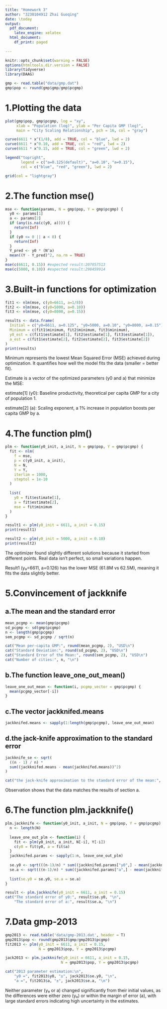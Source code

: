 ```yaml
---
title: "Homework 3"
author: "3230104912 Zhai Guoqing"
date: \today
output:
  pdf_document:
    latex_engine: xelatex
  html_document:
    df_print: paged
    
---
```


```r
knitr::opts_chunk$set(warning = FALSE)
options(htmltools.dir.version = FALSE)
library(tidyverse)
library(DAAG)
```

```r
gmp <- read.table("data/gmp.dat")
gmp$pop <- round(gmp$gmp/gmp$pcgmp)
```
# 1.Plotting the data
```r
plot(gmp$pop, gmp$pcgmp, log = "xy",
     xlab = "Population (log)", ylab = "Per Capita GMP (log)",
     main = "City Scaling Relationship", pch = 16, col = "gray")

curve(6611 * x^(1/8), add = TRUE, col = "blue", lwd = 2)
curve(6611 * x^0.10, add = TRUE, col = "red", lwd = 2)
curve(6611 * x^0.15, add = TRUE, col = "green", lwd = 2)

legend("topright",
       legend = c("a=0.125(default)", "a=0.10", "a=0.15"),
       col = c("blue", "red", "green"), lwd = 2)

grid(col = "lightgray")
```

# 2.The function mse()
```r
mse <- function(params, N = gmp$pop, Y = gmp$pcgmp) {
  y0 <- params[1]
  a <- params[2]
  if (any(is.na(c(y0, a)))) {
    return(Inf)
  }
  if (y0 <= 0 || a < 0) {
    return(Inf)
  }
  Y_pred <- y0 * (N^a)
  mean((Y - Y_pred)^2, na.rm = TRUE)
}
mse(c(6611, 0.15)) #expected result:207057513
mse(c(5000, 0.10)) #expected result:298459914
```
# 3.Built-in functions for optimization
```r
fit1 <- nlm(mse, c(y0=6611, a=1/8))
fit2 <- nlm(mse, c(y0=5000, a=0.10))
fit3 <- nlm(mse, c(y0=8000, a=0.15))

results <- data.frame(
  Initial = c("y0=6611, a=0.125", "y0=5000, a=0.10", "y0=8000, a=0.15"),
  Minimum = c(fit1$minimum, fit2$minimum, fit3$minimum),
  y0_est = c(fit1$estimate[1], fit2$estimate[1], fit3$estimate[1]),
  a_est = c(fit1$estimate[2], fit2$estimate[2], fit3$estimate[2])
)
print(results)
```

Minimum represents the lowest Mean Squared Error (MSE) achieved during optimization. It quantifies how well the model fits the data (smaller = better fit).

Estimate is a vector of the optimized parameters (y0 and a) that minimize the MSE:

estimate[1] (y0): Baseline productivity, theoretical per capita GMP for a city of population 1.

estimate[2] (a): Scaling exponent, a 1% increase in population boosts per capita GMP by a.

# 4.The function plm()
```r
plm <- function(y0_init, a_init, N = gmp$pop, Y = gmp$pcgmp) {
  fit <- nlm(
    f = mse,
    p = c(y0_init, a_init),
    N = N,
    Y = Y,
    iterlim = 1000,
    steptol = 1e-10
  )
  
  list(
    y0 = fit$estimate[1],
    a = fit$estimate[2],
    mse = fit$minimum
  )
}

result1 <- plm(y0_init = 6611, a_init = 0.15)
print(result1)
```

```r
result2 <- plm(y0_init = 5000, a_init = 0.10)
print(result2)
```

The optimizer found slightly different solutions because it started from different points. Real data isn't perfect, so small variations happen.

Result1 (y₀=6611, a=0.126) has the lower MSE (61.8M vs 62.5M), meaning it fits the data slightly better.

# 5.Convincement of jackknife
## a.The mean and the standard error
```r
mean_pcgmp <- mean(gmp$pcgmp)
sd_pcgmp <- sd(gmp$pcgmp)
n <- length(gmp$pcgmp)
sem_pcgmp <- sd_pcgmp / sqrt(n)

cat("Mean per-capita GMP:", round(mean_pcgmp, 2), "USD\n")
cat("Standard Deviation:", round(sd_pcgmp, 2), "USD\n")
cat("Standard Error of the Mean:", round(sem_pcgmp, 2), "USD\n")
cat("Number of cities:", n, "\n")
```

## b.The function leave_one_out_mean()
```r
leave_one_out_mean <- function(i, pcgmp_vector = gmp$pcgmp) {
  mean(pcgmp_vector[-i])
}
```

## c.The vector jackknifed.means
```r
jackknifed.means <- sapply(1:length(gmp$pcgmp), leave_one_out_mean)
```

## d.the jack-knife approximation to the standard error
```r
jackknife_se <- sqrt(
  ((n - 1) / n) * 
  sum((jackknifed.means - mean(jackknifed.means))^2)
)

cat("the jack-knife approximation to the standard error of the mean:", jackknife_se, "\n")
```
Observation shows that the data matches the results of section a.

# 6.The function plm.jackknife()
```r
plm.jackknife <- function(y0_init, a_init, N = gmp$pop, Y = gmp$pcgmp) {
  n <- length(N)
  
  leave_one_out_plm <- function(i) {
    fit <- plm(y0_init, a_init, N[-i], Y[-i])
    c(y0 = fit$y0, a = fit$a)
  }
  jackknifed.params <- sapply(1:n, leave_one_out_plm)
  
  se.y0 <- sqrt(((n-1)/n) * sum((jackknifed.params["y0",] - mean(jackknifed.params["y0",]))^2))
  se.a <- sqrt(((n-1)/n) * sum((jackknifed.params["a",] - mean(jackknifed.params["a",]))^2))
  
  list(se.y0 = se.y0, se.a = se.a)
}

result <- plm.jackknife(y0_init = 6611, a_init = 0.15)
cat("The standard error of y0:", result$se.y0, "\n",
    "The standard error of a:", result$se.a, "\n")
```

# 7.Data gmp-2013
```r
gmp2013 <- read.table('data/gmp-2013.dat', header = T)
gmp2013$pop <- round(gmp2013$gmp/gmp2013$pcgmp)
fit2013 <- plm(y0_init = 6611, a_init = 0.15, 
               N = gmp2013$pop, Y = gmp2013$pcgmp)

jack2013 <- plm.jackknife(y0_init = 6611, a_init = 0.15,
                         N = gmp2013$pop, Y = gmp2013$pcgmp)

cat("2013 parameter estimation:\n",
    "y0 =", fit2013$y0, "±", jack2013$se.y0, "\n",
    "a =", fit2013$a, "±", jack2013$se.a, "\n")
```
Neither parameter (y₀ or a) changed significantly from their initial values, as the differences were either zero (y₀) or within the margin of error (a), with large standard errors indicating high uncertainty in the estimates.